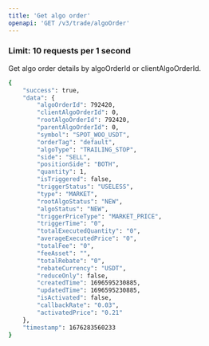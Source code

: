 ```yaml
---
title: 'Get algo order'
openapi: 'GET /v3/trade/algoOrder'
---
```

### **Limit: 10 requests per 1 second**
Get algo order details by algoOrderId or clientAlgoOrderId.


<ResponseExample>

```bash
{
    "success": true,
    "data": {
        "algoOrderId": 792420,
        "clientAlgoOrderId": 0,
        "rootAlgoOrderId": 792420,
        "parentAlgoOrderId": 0,
        "symbol": "SPOT_WOO_USDT",
        "orderTag": "default",
        "algoType": "TRAILING_STOP",
        "side": "SELL",
        "positionSide": "BOTH",
        "quantity": 1,
        "isTriggered": false,
        "triggerStatus": "USELESS",
        "type": "MARKET",
        "rootAlgoStatus": "NEW",
        "algoStatus": "NEW",
        "triggerPriceType": "MARKET_PRICE",
        "triggerTime": "0",
        "totalExecutedQuantity": "0",
        "averageExecutedPrice": "0",
        "totalFee": "0",
        "feeAsset": "",
        "totalRebate": "0",
        "rebateCurrency": "USDT",
        "reduceOnly": false,
        "createdTime": 1696595230885,
        "updatedTime": 1696595230885,
        "isActivated": false,
        "callbackRate": "0.03",
        "activatedPrice": "0.21"
    },
    "timestamp": 1676283560233
}
```

</ResponseExample>


